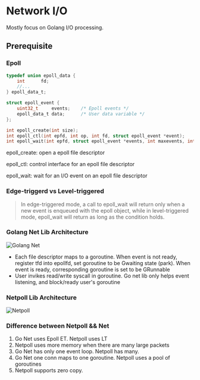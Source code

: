 # Network I/O

Mostly focus on Golang I/O processing.

## Prerequisite

### Epoll

```c
typedef union epoll_data {
    int      fd;
    //...
} epoll_data_t;

struct epoll_event {
    uint32_t     events;    /* Epoll events */
    epoll_data_t data;      /* User data variable */
};

int epoll_create(int size);
int epoll_ctl(int epfd, int op, int fd, struct epoll_event *event);
int epoll_wait(int epfd, struct epoll_event *events, int maxevents, int timeout);
```

epoll_create: open a epoll file descriptor

epoll_ctl: control interface for an epoll file descriptor

epoll_wait: wait for an I/O event on an epoll file descriptor

### Edge-triggerd vs Level-triggered

> In edge-triggered mode, a call to epoll_wait will return only when a new event is enqueued with the epoll object, 
while in level-triggered mode, epoll_wait will return as long as the condition holds.

### Golang Net Lib Architecture

![Golang Net](../images/golang-net-architecture.jpg "Golang Net")

- Each file descriptor maps to a goroutine. When event is not ready, register tfd into epollfd,
set goroutine to be Gwaiting state (park). When event is ready, corresponding goroutine is
set to be GRunnable
- User invikes read/write syscall in goroutine. Go net lib only helps event listening, and 
block/ready user's goroutine


### Netpoll Lib Architecture

![Netpoll](../images/golang-netpoll-archetecture.jpg "Netpoll")

### Difference between Netpoll && Net

1. Go Net uses Epoll ET. Netpoll uses LT
2. Netpoll uses more memory when there are many large packets
3. Go Net has only one event loop. Netpoll has many.
4. Go Net one conn maps to one goroutine. Netpoll uses a pool of goroutines
5. Netpoll supports zero copy.